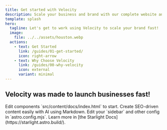 ```yaml
---
title: Get started with Velocity
description: Scale your business and brand with our complete website and brand provision.
template: splash
hero:
  tagline: Let's get to work using Velocity to scale your brand fast!
  image:
    file: ../../assets/houston.webp
  actions:
    - text: Get Started
      link: /guides/01-get-started/
      icon: right-arrow
    - text: Why Choose Velocity
      link: /guides/00-why-velocity
      icon: external
      variant: minimal
---
```



## Velocity was made to launch businesses fast!

<CardGrid stagger>
	<Card title="Highly Customisable" icon="pencil">
		Edit components `src/content/docs/index.html` to start.
	</Card>
	<Card title="Designed for AI" icon="add-document">
		Create SEO-driven content easily with AI using Markdown.
	</Card>
	<Card title="Configure your site" icon="setting">
		Edit your `sidebar` and other config in `astro.config.mjs`.
	</Card>
	<Card title="Read the docs" icon="open-book">
		Learn more in [the Starlight Docs](https://starlight.astro.build/).
	</Card>
</CardGrid>
